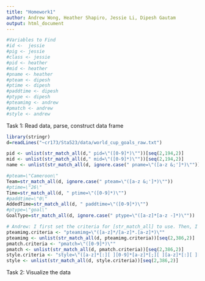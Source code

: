 ```yaml
---
title: "Homework1"
author: Andrew Wong, Heather Shapiro, Jessie Li, Dipesh Gautam
output: html_document
---
```

```r
#Variables to Find
#id <-  jessie
#pig <- jessie
#class <- jessie
#pid <- heather 
#mid <- heather
#pname <- heather
#pteam <- dipesh
#ptime <- dipesh
#paddtime <- dipesh
#ptype <- dipesh
#pteamimg <- andrew
#pmatch <- andrew
#style <- andrew 
```
Task 1: Read data, parse, construct data frame
```r
library(stringr)
d=readLines("~cr173/Sta523/data/world_cup_goals_raw.txt")

pid <- unlist(str_match_all(d," pid=\"([0-9]*)\""))[seq(2,194,2)]
mid <- unlist(str_match_all(d," mid=\"([0-9]*)\""))[seq(2,194,2)]
name <- unlist(str_match_all(d, ignore.case(" pname=\"([a-z &;']*)\"")))[seq(2,194,2)]

#pteam=\"Cameroon\"
Team=str_match_all(d, ignore.case(" pteam=\"([a-z &;']*)\""))
#ptime=\"26\" 
Time=str_match_all(d, " ptime=\"([0-9]*)\"")
#paddtime=\"0\" 
AddedTime=str_match_all(d, " paddtime=\"([0-9]*)\"")
#ptype=\"goal\"
GoalType=str_match_all(d, ignore.case(" ptype=\"([a-z]*[a-z -]*)\""))

# Andrew: I first set the criteria for [str_match_all] to use. Then, I move the matching elements of the data frame into a single vector with [unlist]. Lastly, I return the relevant atomic vectors, which alternates as every other element in my new vector beginning at i=2 until the last element, n=386.
pteamimg.criteria <- "pteamimg=\"([a-z]*/[a-z]*.[a-z]*)\""
pteamimg <- unlist(str_match_all(d, pteamimg.criteria))[seq(2,386,2)]
pmatch.criteria <- "pmatch=\"([0-9]*)\""
pmatch <- unlist(str_match_all(d, pmatch.criteria))[seq(2,386,2)]
style.criteria <- "style=\"([a-z]*[:][ ][0-9]*[a-z]*[;][ ][a-z]*[:][ ][0-9]*[a-z]*[;])\""
style <- unlist(str_match_all(d, style.criteria))[seq(2,386,2)]
```

Task 2: Visualize the data
